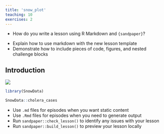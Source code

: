 ```yaml
---
title: 'snow_plot'
teaching: 10
exercises: 2
---
```


::: questions
-   How do you write a lesson using R Markdown and `{sandpaper}`?
:::

::: objectives
-   Explain how to use markdown with the new lesson template
-   Demonstrate how to include pieces of code, figures, and nested challenge blocks
:::

## Introduction

![](fig/cholera_is_coming.jpg)

```r
library(SnowData)
```

```r
SnowData::cholera_cases
```



::: keypoints
-   Use `.md` files for episodes when you want static content
-   Use `.Rmd` files for episodes when you need to generate output
-   Run `sandpaper::check_lesson()` to identify any issues with your lesson
-   Run `sandpaper::build_lesson()` to preview your lesson locally
:::
